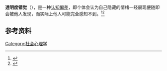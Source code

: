 '''透明度错觉'''（{{lang-en|'''Illusion of transparency'''}}），是一种[[认知偏差列表|认知偏差]]，即个体会认为自己隐藏的情绪一经展现便随即会被他人发现，而实际上他人可能完全感知不到。<ref name="P39-58">{{Cite book |title=社会心理学 |publisher=北京大学出版社 |year=2018 |isbn=978-7-301-29743-8 |pages=48-49}}</ref><ref>{{Cite web |title=The Illusion of Transparency: Why You’re Not as Obvious as You Think You Are – Effectiviology |url=https://effectiviology.com/illusion-of-transparency/ |accessdate=2021-03-18 |date=2016 |last=Shatz |first=Itamar |language=en}}</ref>

== 参考资料 ==
{{Reflist}}

{{portal|心理学}}
{{Psychi-and-psycho-stub}}
[[Category:社会心理学|Category:社会心理学]]
